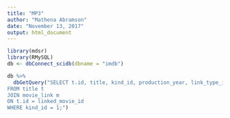 ```yaml
---
title: "MP3"
author: "Mathena Abramson"
date: "November 13, 2017"
output: html_document
---
```

```r
library(mdsr)
library(RMySQL)
db <- dbConnect_scidb(dbname = "imdb")
```

```r
db %>%
  dbGetQuery("SELECT t.id, title, kind_id, production_year, link_type_id  
FROM title t
JOIN movie_link m 
ON t.id = linked_movie_id
WHERE kind_id = 1;")
```

